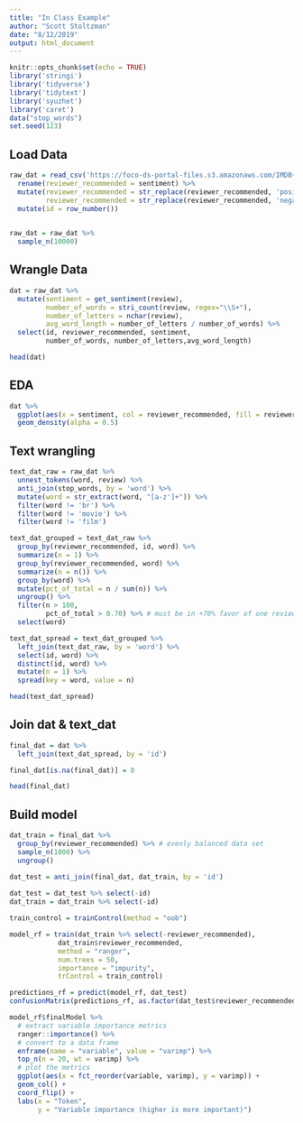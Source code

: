 ```yaml
---
title: "In Class Example"
author: "Scott Stoltzman"
date: "8/12/2019"
output: html_document
---
```


```r
knitr::opts_chunk$set(echo = TRUE)
library('stringi')
library('tidyverse')
library('tidytext')
library('syuzhet')
library('caret')
data("stop_words")
set.seed(123)
```

## Load Data
```r
raw_dat = read_csv('https://foco-ds-portal-files.s3.amazonaws.com/IMDB+Dataset.csv') %>%
  rename(reviewer_recommended = sentiment) %>%
  mutate(reviewer_recommended = str_replace(reviewer_recommended, 'positive', 'yes'),
         reviewer_recommended = str_replace(reviewer_recommended, 'negative', 'no')) %>%
  mutate(id = row_number())
  

raw_dat = raw_dat %>%
  sample_n(10000)
```

## Wrangle Data
```r
dat = raw_dat %>%
  mutate(sentiment = get_sentiment(review),
         number_of_words = stri_count(review, regex="\\S+"),
         number_of_letters = nchar(review),
         avg_word_length = number_of_letters / number_of_words) %>%
  select(id, reviewer_recommended, sentiment, 
         number_of_words, number_of_letters,avg_word_length)

head(dat)
```

## EDA
```r
dat %>%
  ggplot(aes(x = sentiment, col = reviewer_recommended, fill = reviewer_recommended)) +
  geom_density(alpha = 0.5)
```

## Text wrangling
```r
text_dat_raw = raw_dat %>%
  unnest_tokens(word, review) %>%
  anti_join(stop_words, by = 'word') %>%
  mutate(word = str_extract(word, "[a-z']+")) %>%
  filter(word != 'br') %>%
  filter(word != 'movie') %>%
  filter(word != 'film')

text_dat_grouped = text_dat_raw %>%
  group_by(reviewer_recommended, id, word) %>%
  summarize(n = 1) %>%
  group_by(reviewer_recommended, word) %>%
  summarize(n = n()) %>%
  group_by(word) %>%
  mutate(pct_of_total = n / sum(n)) %>%
  ungroup() %>%
  filter(n > 100, 
         pct_of_total > 0.70) %>% # must be in +70% favor of one review type
  select(word)

text_dat_spread = text_dat_grouped %>% 
  left_join(text_dat_raw, by = 'word') %>%
  select(id, word) %>%
  distinct(id, word) %>%
  mutate(n = 1) %>%
  spread(key = word, value = n)

head(text_dat_spread)
```

## Join dat & text_dat
```r
final_dat = dat %>%
  left_join(text_dat_spread, by = 'id')

final_dat[is.na(final_dat)] = 0

head(final_dat)
```



## Build model

```r
dat_train = final_dat %>%
  group_by(reviewer_recommended) %>% # evenly balanced data set
  sample_n(1000) %>%
  ungroup()

dat_test = anti_join(final_dat, dat_train, by = 'id')
  
dat_test = dat_test %>% select(-id)
dat_train = dat_train %>% select(-id)
```


```r
train_control = trainControl(method = "oob")

model_rf = train(dat_train %>% select(-reviewer_recommended),
            dat_train$reviewer_recommended,
            method = "ranger",
            num.trees = 50,
            importance = "impurity",
            trControl = train_control)

predictions_rf = predict(model_rf, dat_test)
confusionMatrix(predictions_rf, as.factor(dat_test$reviewer_recommended))
```


```r
model_rf$finalModel %>%
  # extract variable importance metrics
  ranger::importance() %>%
  # convert to a data frame
  enframe(name = "variable", value = "varimp") %>%
  top_n(n = 20, wt = varimp) %>%
  # plot the metrics
  ggplot(aes(x = fct_reorder(variable, varimp), y = varimp)) +
  geom_col() +
  coord_flip() +
  labs(x = "Token",
       y = "Variable importance (higher is more important)")
```
